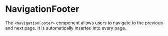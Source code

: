 
# NavigationFooter

The `<NavigationFooter>` component allows users to navigate to the previous and next page.
It is automatically inserted into every page.
